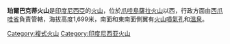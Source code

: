 {{Infobox mountain
| Name = 珀爾巴克蒂火山
| photo = 
| photo_caption = 
| Elevation = 1,699米
| prominence = 
| Location = {{INA}}[[爪哇島|爪哇島]]
| range = 
| Coordinates = {{coord|6|45|S|106|40|E|type:mountain}}
| topo = 
| Type = [[複式火山|複式火山]]
| age = 
| Last eruption = 不詳
| first_ascent = 
| easiest_route = 
}}

'''珀爾巴克蒂火山'''是[[印度尼西亞|印度尼西亞]]的[[火山|火山]]，位於[[爪哇島|爪哇島]][[薩拉火山|薩拉火山]]以西，行政方面由[[西爪哇省|西爪哇省]]負責管轄，海拔高度1,699米，南面和東南面側翼有[[火山噴氣孔|火山噴氣孔]]和[[溫泉|溫泉]]。

[[Category:複式火山|Category:複式火山]]
[[Category:印度尼西亚火山|Category:印度尼西亚火山]]

{{Indonesia-stub}}